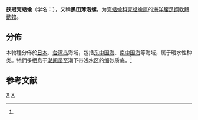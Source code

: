 {{Speciesbox
 | taxon = Philine kurodai
 | authority = Habe, 1946
}}

'''狭冠壳蛞蝓'''（学名：{{lang|la|''Philine kurodai''}}），又稱'''黑田薄泡螺'''{{r |TaiBIF_405033|TaiBNET_405033}}，为[[壳蛞蝓科|壳蛞蝓科]][[壳蛞蝓属|壳蛞蝓属]]的[[海洋生物|海洋]][[腹足纲|腹足纲]][[軟體動物|軟體動物]]{{r|WoRMS_820283}}。

==分佈==
本物種分佈於[[日本|日本]]、[[台湾岛|台湾岛]]海域{{r|TaiBNET_405033|shelldoc_320090219045}}，包括[[东中国海|东中国海]]、[[南中国海|南中国海]]等海域，属于暖水性种类{{r |id10623}}。牠們多栖息于[[潮间带|潮间带]]至潮下带浅水区的细砂质底。<ref name='id10623'/>

==参考文献==
{{reflist|refs=
<ref name='id10623'>{{cite web
 |url=http://www.bioinfo.cn/db05/BjdwSpecies.php?action=view&id=10623 |deadurl=yes| archiveurl =https://web.archive.org/web/20160305034142/http://www.bioinfo.cn/db05/BjdwSpecies.php?action=view&id=10623
 |title=狭冠壳蛞蝓 |work=《中国动物物种编目数据库》
 |publisher=中国科学院微生物研究所 |author=中国科学院动物研究所
 |access-date=2009-04-28 |archive-date =2016-03-05 }}</ref>
<ref name="shelldoc_320090219045">{{shelldoc_320090219045}}</ref>
<ref name="TaiBIF_405033">{{TaiBIF |zh=黑田薄泡螺 |id=405033 |binomial=Philine kurodai |authority=Habe, 1946 | var= |access-date=2019-12-21}}</ref>
<ref name="TaiBNET_405033">{{TaiBNET |zh=黑田薄泡螺 | id=405033 |binomial=Philine kurodai |authority=Habe, 1946 | var= |author=巫文隆 |date=2007-06-07 |access-date=2019-12-21}}</ref>
<ref name="WoRMS_820283">{{WoRMS |id=820283 |title=''Philine kurodai'' Habe, 1946 |db=MolluscaBase |last=Sartori |first=André F. |date=2014-10-29 |access-date=2019-12-21 }}</ref>
}}

{{Taxonbar|from=Q15224138}}

[[Category:壳蛞蝓属|X]]
[[Category:_1946年描述的动物|X]]